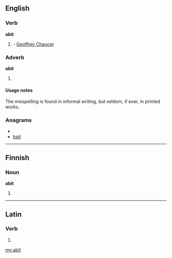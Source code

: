 ==English==

===Verb===
'''abit'''

# {{obsolete}} {{third-person singular of|abide}} - [[w:Geoffrey Chaucer|Geoffrey Chaucer]]

===Adverb===
'''abit'''
# {{misspelling of|a bit}}

====Usage notes====
The misspelling is found in informal writing, but seldom, if ever, in printed works.

===Anagrams===
* {{alphagram|abit}}
* [[bait#English|bait]]


----

==Finnish==

===Noun===
'''abit'''

# {{plural of|abi|lang=Finnish}}

----

==Latin==

===Verb===
{{la-verb-form|abit}}

# {{conjugation of|[[abeo#Latin|abeō]]||3|s|pres|act|ind}}

[[my:abit]]